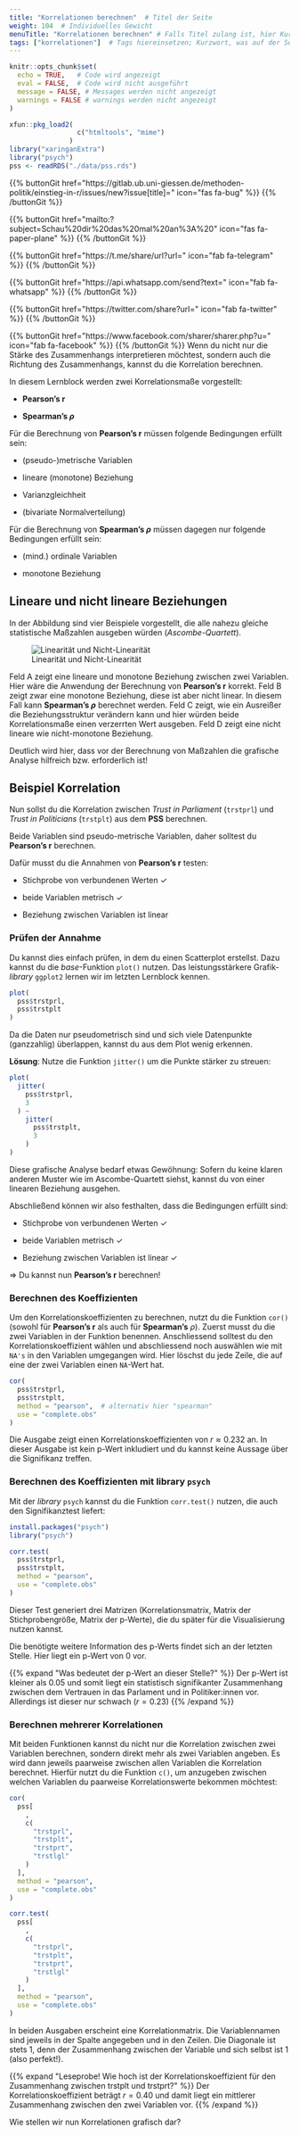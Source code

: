```yaml
---
title: "Korrelationen berechnen"  # Titel der Seite
weight: 104  # Individuelles Gewicht 
menuTitle: "Korrelationen berechnen" # Falls Titel zulang ist, hier Kurztitel
tags: ["korrelationen"]  # Tags hiereinsetzen; Kurzwort, was auf der Seite passsiert
---
```

```r
knitr::opts_chunk$set(
  echo = TRUE,   # Code wird angezeigt
  eval = FALSE,  # Code wird nicht ausgeführt
  message = FALSE, # Messages werden nicht angezeigt
  warnings = FALSE # warnings werden nicht angezeigt
)

xfun::pkg_load2(
                 c("htmltools", "mime")
               )
library("xaringanExtra")
library("psych")
pss <- readRDS("./data/pss.rds")
```

{{% buttonGit href=\"https\:\/\/gitlab.ub.uni-giessen.de\/methoden-politik\/einstieg-in-r\/issues\/new?issue[title]=\" icon=\"fas fa-bug\" %}} {{% /buttonGit %}} 

{{% buttonGit href=\"mailto\:?subject=Schau\%20dir\%20das\%20mal\%20an\%3A\%20\" icon=\"fas fa-paper-plane\" %}} {{% /buttonGit %}}

{{% buttonGit href=\"https\:\/\/t.me\/share\/url?url=\" icon=\"fab fa-telegram\" %}} {{% /buttonGit %}}

{{% buttonGit href=\"https\:\/\/api.whatsapp.com\/send?text=\" icon=\"fab fa-whatsapp\" %}} {{% /buttonGit %}}

{{% buttonGit href=\"https\:\/\/twitter.com\/share?url=\" icon=\"fab fa-twitter\" %}} {{% /buttonGit %}}

{{% buttonGit href=\"https\:\/\/www.facebook.com\/sharer\/sharer.php?u=\" icon=\"fab fa-facebook\" %}} {{% /buttonGit %}}
Wenn du nicht nur die Stärke des Zusammenhangs interpretieren möchtest, sondern auch die Richtung des Zusammenhangs, kannst du die Korrelation berechnen. 

In diesem Lernblock werden zwei Korrelationsmaße vorgestellt:

- **Pearson's r**

- **Spearman's $\rho$**

Für die Berechnung von **Pearson's r** müssen folgende Bedingungen erfüllt sein: 

- (pseudo-)metrische Variablen

- lineare (monotone) Beziehung

- Varianzgleichheit

- (bivariate Normalverteilung)

Für die Berechnung von **Spearman's $\rho$** müssen dagegen nur folgende Bedingungen erfüllt sein: 

- (mind.) ordinale Variablen

- monotone Beziehung

## Lineare und nicht lineare Beziehungen
In der Abbildung sind vier Beispiele vorgestellt, die alle nahezu gleiche statistische Maßzahlen ausgeben würden (*Ascombe-Quartett*).

![Linearität und Nicht-Linearität](../img/linearity.png)

Feld A zeigt eine lineare und monotone Beziehung zwischen zwei Variablen. Hier wäre die Anwendung der Berechnung von **Pearson's r** korrekt. Feld B zeigt zwar eine monotone Beziehung, diese ist aber nicht linear. In diesem Fall kann **Spearman's $\rho$** berechnet werden. Feld C zeigt, wie ein Ausreißer die Beziehungsstruktur verändern kann und hier würden beide Korrelationsmaße einen verzerrten Wert ausgeben. Feld D zeigt eine nicht lineare wie nicht-monotone Beziehung. 

Deutlich wird hier, dass vor der Berechnung von Maßzahlen die grafische Analyse hilfreich bzw. erforderlich ist!

## Beispiel Korrelation
Nun sollst du die  Korrelation zwischen *Trust in Parliament* (`trstprl`) und *Trust in Politicians* (`trstplt`) aus dem **PSS** berechnen.

Beide Variablen sind pseudo-metrische Variablen, daher solltest du **Pearson's r** berechnen. 

Dafür musst du die Annahmen von **Pearson's r** testen:

- Stichprobe von verbundenen Werten $\checkmark$

- beide Variablen metrisch $\checkmark$

- Beziehung zwischen Variablen ist linear

### Prüfen der Annahme
Du kannst dies einfach prüfen, in dem du einen Scatterplot erstellst. Dazu kannst du die *base*-Funktion `plot()` nutzen. Das leistungsstärkere Grafik-*library* `ggplot2` lernen wir im letzten Lernblock kennen.
``` r
plot(
  pss$trstprl, 
  pss$trstplt
)
```

Da die Daten nur pseudometrisch sind und sich viele Datenpunkte (ganzzahlig)  überlappen, kannst du aus dem Plot wenig erkennen. 

**Lösung**: Nutze die Funktion `jitter()` um die Punkte stärker zu streuen:
```r
plot(
  jitter(
    pss$trstprl, 
    3
  ) ~ 
    jitter(
      pss$trstplt, 
      3
    )
)
```
Diese grafische Analyse bedarf etwas Gewöhnung: Sofern du keine klaren anderen Muster wie im Ascombe-Quartett siehst, kannst du von einer linearen Beziehung ausgehen. 

Abschließend können wir also festhalten, dass die Bedingungen erfüllt sind:

- Stichprobe von verbundenen Werten $\checkmark$

- beide Variablen metrisch $\checkmark$

- Beziehung zwischen Variablen ist linear $\checkmark$

$\Rightarrow$ Du kannst nun **Pearson's r** berechnen!

### Berechnen des Koeffizienten

Um den Korrelationskoeffizienten zu berechnen, nutzt du die Funktion `cor()` (sowohl für **Pearson's r** als auch für **Spearman's** $\rho$). Zuerst musst du die zwei Variablen in der Funktion benennen. Anschliessend solltest du den Korrelationskoeffizient wählen und abschliessend noch auswählen wie mit `NA's` in den Variablen umgegangen wird. Hier löschst du jede Zeile, die auf eine der zwei Variablen einen `NA`-Wert hat.
``` r
cor(
  pss$trstprl, 
  pss$trstplt, 
  method = "pearson",  # alternativ hier "spearman"  
  use = "complete.obs"
)      
```

Die Ausgabe zeigt einen Korrelationskoeffizienten von $r \approx 0.232$ an. In dieser Ausgabe ist kein p-Wert inkludiert und du kannst keine Aussage über die Signifikanz treffen.

### Berechnen des Koeffizienten mit **library** `psych`
Mit der *library* `psych` kannst du die Funktion `corr.test()` nutzen, die auch den Signifikanztest liefert:

```r
install.packages("psych")
library("psych")
```
```r
corr.test(
  pss$trstprl, 
  pss$trstplt,
  method = "pearson",      
  use = "complete.obs"
)     
```

Dieser Test generiert drei Matrizen (Korrelationsmatrix, Matrix der Stichprobengröße, Matrix der p-Werte), die du später für die Visualisierung nutzen kannst.

Die benötigte weitere Information des p-Werts findet sich an der letzten Stelle. Hier liegt ein p-Wert von $0$ vor. 

{{% expand \"Was bedeutet der p-Wert an dieser Stelle?\" %}}
Der p-Wert ist kleiner als $0.05$ und somit liegt ein statistisch signifikanter Zusammenhang zwischen dem Vertrauen in das Parlament und in Politiker:innen vor. Allerdings ist dieser nur schwach ($r=0.23$)
{{% /expand %}}

### Berechnen mehrerer Korrelationen
Mit beiden Funktionen kannst du nicht nur die Korrelation zwischen zwei Variablen berechnen, sondern direkt mehr als zwei Variablen angeben. Es wird dann jeweils paarweise zwischen allen Variablen die Korrelation berechnet. Hierfür nutzt du die Funktion `c()`, um anzugeben zwischen welchen Variablen du paarweise Korrelationswerte bekommen möchtest:
```r
cor(
  pss[
    ,
    c(
      "trstprl", 
      "trstplt",
      "trstprt",
      "trstlgl"
    )
  ],
  method = "pearson",
  use = "complete.obs"
)  

corr.test(
  pss[
    ,
    c(
      "trstprl",
      "trstplt",
      "trstprt",
      "trstlgl"
    )
  ],
  method = "pearson",
  use = "complete.obs"
)  
```

In beiden Ausgaben erscheint eine Korrelationmatrix. Die Variablennamen sind jeweils in der Spalte angegeben und in den Zeilen. Die Diagonale ist stets $1$, denn der Zusammenhang zwischen der Variable und sich selbst ist $1$ (also perfekt!). 

{{% expand \"Leseprobe! Wie hoch ist der Korrelationskoeffizient für den Zusammenhang zwischen trstplt und trstprt?\" %}}
Der Korrelationskoeffizient beträgt $r = 0.40$ und damit liegt ein mittlerer Zusammenhang zwischen den zwei Variablen vor.
{{% /expand %}}

Wie stellen wir nun Korrelationen grafisch dar?